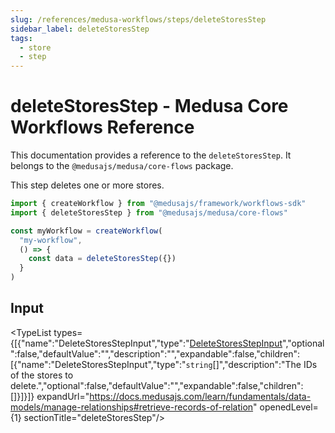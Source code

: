 ```yaml
---
slug: /references/medusa-workflows/steps/deleteStoresStep
sidebar_label: deleteStoresStep
tags:
  - store
  - step
---
```



# deleteStoresStep - Medusa Core Workflows Reference

This documentation provides a reference to the `deleteStoresStep`. It belongs to the `@medusajs/medusa/core-flows` package.

This step deletes one or more stores.

```ts title="src/workflows/my-workflow.ts"
import { createWorkflow } from "@medusajs/framework/workflows-sdk"
import { deleteStoresStep } from "@medusajs/medusa/core-flows"

const myWorkflow = createWorkflow(
  "my-workflow",
  () => {
    const data = deleteStoresStep({})
  }
)
```
  

## Input

<TypeList types={[{"name":"DeleteStoresStepInput","type":"[DeleteStoresStepInput](../../../../types/core_flows.DeleteStoresStepInput/page.mdx)","optional":false,"defaultValue":"","description":"","expandable":false,"children":[{"name":"DeleteStoresStepInput","type":"`string`[]","description":"The IDs of the stores to delete.","optional":false,"defaultValue":"","expandable":false,"children":[]}]}]} expandUrl="https://docs.medusajs.com/learn/fundamentals/data-models/manage-relationships#retrieve-records-of-relation" openedLevel={1} sectionTitle="deleteStoresStep"/>
